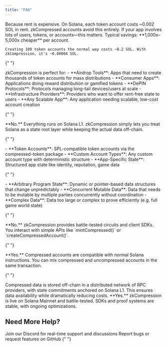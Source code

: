 ```yaml
---
title: "FAQ"
---
```


<AccordionGroup>
  <Accordion title="Why should I care?">
    Because rent is expensive. On Solana, each token account costs ~0.002 SOL in rent. zkCompressed accounts avoid this entirely. If your app involves lots of users, tokens, or accounts—this matters.
  </Accordion>

  <Accordion title="How much cheaper is it?">
    Typical savings: **1,000x–5,000x cheaper** per account.

    Creating 100 token accounts the normal way costs ~0.2 SOL. With zkCompression, it's ~0.00004 SOL.

  </Accordion>

{" "}

<Accordion title="Who is this for?">
  zkCompression is perfect for: - **Airdrop Tools**: Apps that need to create
  thousands of token accounts for mass distributions - **Consumer Apps**:
  Applications doing reward distribution or gamified tokens - **DePIN
  Protocols**: Protocols managing long-tail devices/users at scale -
  **Infrastructure Providers**: Providers who want to offer rent-free state to
  users - **Any Scalable App**: Any application needing scalable, low-cost
  account creation
</Accordion>

{" "}

<Accordion title="Is this an L2?">
  **No.** Everything runs on Solana L1. zkCompression simply lets you treat
  Solana as a state root layer while keeping the actual data off-chain.
</Accordion>

{" "}

<Accordion title="What can I compress?">
  - **Token Accounts**: SPL-compatible token accounts via the compressed-token
  package - **Custom Account Types**: Any custom account type with deterministic
  structure - **App-Specific State**: Structured app state like identity,
  reputation, game data
</Accordion>

{" "}

<Accordion title="What can't I compress?">
  - **Arbitrary Program State**: Dynamic or pointer-based data structures that
  change unpredictably - **Concurrent Mutable Data**: Data that needs to be
  mutable by multiple parties concurrently without coordination - **Complex
  Data**: Data too large or complex to prove efficiently (e.g. full game world
  state)
</Accordion>

{" "}

<Accordion title="Do I need to write my own ZK circuits?">
  **No.** zkCompression provides battle-tested circuits and client SDKs. You
  interact with simple APIs like `mintCompressed()` or
  `createCompressedAccount()`.
</Accordion>

{" "}

<Accordion title="Can I still use regular Solana instructions?">
  **Yes.** Compressed accounts are compatible with normal Solana instructions.
  You can mix compressed and uncompressed accounts in the same transaction.
</Accordion>

{" "}

<Accordion title="Where is the data stored?">
  Compressed data is stored off-chain in a distributed network of RPC providers,
  with state commitments anchored on Solana L1. This ensures data availability
  while dramatically reducing costs.
</Accordion>

  <Accordion title="Is this Mainnet-ready?">
    **Yes.** zkCompression is live on Solana Mainnet and battle-tested. SDKs and proof systems are stable, with ongoing optimizations.
  </Accordion>
</AccordionGroup>

## Need More Help?

<CardGroup cols={2}>
  <Card
    title="Discord Community"
    icon="discord"
    href="https://discord.gg/lightprotocol"
  >
    Join our Discord for real-time support and discussions
  </Card>
  <Card
    title="GitHub Issues"
    icon="github"
    href="https://github.com/Lightprotocol/light-protocol"
  >
    Report bugs or request features on GitHub
  </Card>
</CardGroup>{" "}
